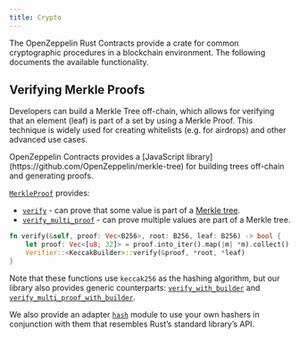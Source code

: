 ```yaml
---
title: Crypto
---
```


The OpenZeppelin Rust Contracts provide a crate for common cryptographic procedures in a blockchain environment. The following documents the available functionality.

## Verifying Merkle Proofs

Developers can build a Merkle Tree off-chain, which allows for verifying that an element (leaf) is part of a set by using a Merkle Proof. This technique is widely used for creating whitelists (e.g. for airdrops) and other advanced use cases.

<Callout>
OpenZeppelin Contracts provides a [JavaScript library](https://github.com/OpenZeppelin/merkle-tree) for building trees off-chain and generating proofs.
</Callout>

[`MerkleProof`](https://docs.rs/openzeppelin-crypto/0.2.0/openzeppelin_crypto/merkle/struct.Verifier.html) provides:

* [`verify`](https://docs.rs/openzeppelin-crypto/0.2.0/openzeppelin_crypto/merkle/struct.Verifier.html#method.verify) - can prove that some value is part of a [Merkle tree](https://en.wikipedia.org/wiki/Merkle_tree).
* [`verify_multi_proof`](https://docs.rs/openzeppelin-crypto/0.2.0/openzeppelin_crypto/merkle/struct.Verifier.html#method.verify_multi_proof) - can prove multiple values are part of a Merkle tree.

```rust
fn verify(&self, proof: Vec<B256>, root: B256, leaf: B256) -> bool {
    let proof: Vec<[u8; 32]> = proof.into_iter().map(|m| *m).collect();
    Verifier::<KeccakBuilder>::verify(&proof, *root, *leaf)
}
```

Note that these functions use `keccak256` as the hashing algorithm, but our library also provides generic counterparts: [`verify_with_builder`](https://docs.rs/openzeppelin-crypto/0.2.0/openzeppelin_crypto/merkle/struct.Verifier.html#method.verify_with_builder) and [`verify_multi_proof_with_builder`](https://docs.rs/openzeppelin-crypto/0.2.0/openzeppelin_crypto/merkle/struct.Verifier.html#method.verify_multi_proof_with_builder).

We also provide an adapter [`hash`](https://docs.rs/openzeppelin-crypto/0.2.0/openzeppelin_crypto/hash/index.html) module to use your own hashers in conjunction with them that resembles Rust’s standard library’s API.
